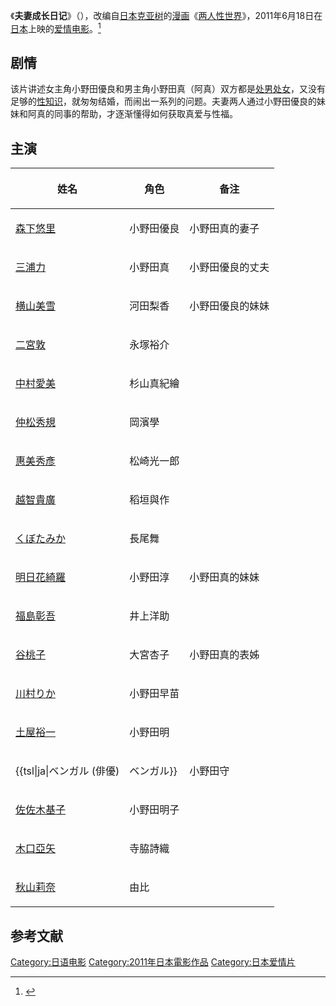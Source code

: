 {{noteTA
|T=zh-hk:夫妻成長日記; zh-tw:两人性世界
|1=zh-hk:夫妻成長日記; zh-tw:两人性世界
}}
{{Otheruses|subject=2011年电影《夫妻成长日记》|other=其他同名条目|夫妻成长日记}}
{{电影信息框
| 片名        = 夫妻成长日记
| 电影原名    = {{lang|ja|映画版 ふたりエッチ}}
| 图像        = Couples growth diary.jpg
| 图像说明    = 海报
| 导演        = [[横山一洋|横山一洋]]
| 监制        = 
| 制片        = 
| 编剧        = [[实村树里|实村树里]]
| 剧本        = 
| 原著        = [[克亚树|克亚树]]《[[夫妻成長日記|夫妻成長日記]]》
| 主演        = [[森下悠里|森下悠里]]<br> [[三浦力|三浦力]]<br> [[横山美雪|横山美雪]]
| 主题曲      = 
| 片头曲      = 
| 片尾曲      = 
| 配乐        = [[野岛健太朗|野岛健太朗]]
| 摄影        = [[锅岛淳裕|锅岛淳裕]]
| 剪辑        = 
| 制片商      = 
| 发行商      = 
| 上映日期    = {{Film date|2011|6|18}}
| 片长        = 74分钟
| 产地        = {{JPN}}
| 语言        = [[日语|日语]]
| 预算        = 
| 票房        = 
| 前集        = 
| 续集        = [[夫妻成长日记2|夫妻成长日记2]]
| 中国大陆片名= 
| 港澳片名    = 
| 新马片名    = 
| 台湾片名    = 
}}
《'''夫妻成长日记'''》（{{lang-ja|ふたりエッチ}}），改编自[[日本|日本]][[克亚树|克亚树]]的[[漫画|漫画]]《[[两人性世界|两人性世界]]》，2011年6月18日在[[日本|日本]]上映的[[爱情片|爱情电影]]。<ref>{{cite web|url=http://www.m1905.com/news/20110613/449051.shtml|title=《森下悠里勇猛挑战激情戏 半裸性感床照首度曝光》|accessdate=2012-01-14|date=2011-06-13|work=1905|archive-date=2011-06-15|archive-url=https://web.archive.org/web/20110615191651/http://www.m1905.com/news/20110613/449051.shtml|dead-url=no}}</ref>

== 剧情 ==
该片讲述女主角小野田優良和男主角小野田真（阿真）双方都是[[处男|处男]][[处女|处女]]，又没有足够的[[性知识|性知识]]，就匆匆结婚，而闹出一系列的问题。夫妻两人通过小野田優良的妹妹和阿真的同事的帮助，才逐渐懂得如何获取真爱与性福。

== 主演 ==
{| class="wikitable"
|-
! 姓名 !! 角色  !! 备注
|-
| [[森下悠里|森下悠里]] || 小野田優良 || 小野田真的妻子
|-
| [[三浦力|三浦力]] || 小野田真 || 小野田優良的丈夫
|-
| [[横山美雪|横山美雪]] || 河田梨香 || 小野田優良的妹妹
|-
| [[二宮敦|二宮敦]] || 永塚裕介 || 
|-
| [[中村愛美|中村愛美]] || 杉山真紀繪 || 
|-
| [[仲松秀規|仲松秀規]] || 岡濱學 || 
|-
| [[惠美秀彥|惠美秀彥]] || 松崎光一郎 || 
|-
| [[越智貴廣|越智貴廣]] || 稻垣與作 || 
|-
| [[くぼたみか|くぼたみか]] || 長尾舞 || 
|-
| [[明日花綺羅|明日花綺羅]] || 小野田淳 || 小野田真的妹妹
|-
| [[福島彰吾|福島彰吾]] || 井上洋助 || 
|-
| [[谷桃子|谷桃子]] || 大宮杏子 || 小野田真的表姊
|-
| [[川村りか|川村りか]] || 小野田早苗 || 
|-
| [[土屋裕一|土屋裕一]] || 小野田明 || 
|-
| {{tsl|ja|ベンガル (俳優)||ベンガル}} || 小野田守 || 
|-
| [[佐佐木基子|佐佐木基子]] || 小野田明子 || 
|-
| [[木口亞矢|木口亞矢]] || 寺脇詩織 || 
|-
| [[秋山莉奈|秋山莉奈]] || 由比 || 
|}

==参考文献==
{{reflist}}

{{DEFAULTSORT:Fu夫}}
[[Category:日语电影|Category:日语电影]]
[[Category:2011年日本電影作品|Category:2011年日本電影作品]]
[[Category:日本爱情片|Category:日本爱情片]]